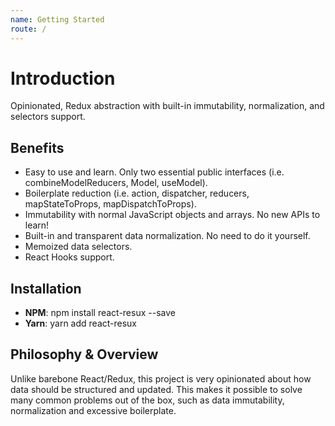 ```yaml
---
name: Getting Started
route: /
---
```


# Introduction

Opinionated, Redux abstraction with built-in immutability, normalization, and selectors support.

## Benefits

* Easy to use and learn. Only two essential public interfaces (i.e. combineModelReducers, Model, useModel).
* Boilerplate reduction (i.e. action, dispatcher, reducers, mapStateToProps, mapDispatchToProps).
* Immutability with normal JavaScript objects and arrays. No new APIs to learn!
* Built-in and transparent data normalization. No need to do it yourself.
* Memoized data selectors.
* React Hooks support.

## Installation

* **NPM**: npm install react-resux --save
* **Yarn**: yarn add react-resux

## Philosophy & Overview

Unlike barebone React/Redux, this project is very opinionated about how data should be structured and updated.
This makes it possible to solve many common problems out of the box, such as data immutability, normalization
and excessive boilerplate.
